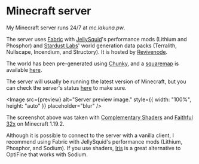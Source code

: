# Minecraft server

My Minecraft server runs 24/7 at *mc.lakuna.pw*.

The server uses [Fabric](https://fabricmc.net/) with [JellySquid](https://jellysquid.me/)'s performance mods
(Lithium and Phosphor) and [Stardust Labs](https://www.stardustlabs.net/)' world generation data packs (Terralith,
Nullscape, Incendium, and Structory). It is hosted by [Revivenode](https://revivenode.com/).

The world has been pre-generated using [Chunky](https://modrinth.com/plugin/chunky), and a [squaremap](https://modrinth.com/plugin/squaremap)
is available [here](https://map.mc.lakuna.pw/).

The server will usually be running the latest version of Minecraft, but you can check the server's status
[here](https://mcsrvstat.us/server/mc.lakuna.pw) to make sure.


<Image src={preview} alt="Server preview image." style={{ width: "100%", height: "auto" }} placeholder="blur" />

The screenshot above was taken with [Complementary Shaders](https://www.complementary.dev/) and
[Faithful 32x](https://modrinth.com/resourcepack/faithful-32x) on Minecraft 1.19.2.

Although it is possible to connect to the server with a vanilla client, I recommend using Fabric with JellySquid's
performance mods (Lithium, Phosphor, and Sodium). If you use shaders, [Iris](https://irisshaders.net/) is a great
alternative to OptiFine that works with Sodium.
